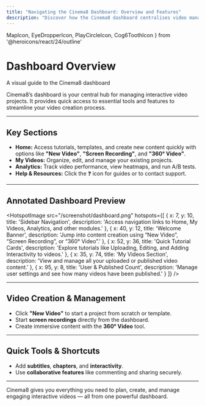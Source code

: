 ```yaml
---
title: "Navigating the Cinema8 Dashboard: Overview and Features"
description: "Discover how the Cinema8 dashboard centralises video management, analytics, shortcuts, templates and content creation tools. Visit Cinema8."
---
```


  MapIcon,
  EyeDropperIcon,
  PlayCircleIcon,
  Cog6ToothIcon
} from '@heroicons/react/24/outline'

# Dashboard Overview  
<span className="block text-gray-500 text-base font-normal mt-1">A visual guide to the Cinema8 dashboard</span>

Cinema8’s dashboard is your central hub for managing interactive video projects. It provides quick access to essential tools and features to streamline your video creation process.

---

## <span className="inline-flex items-center gap-2 text-gray-900 dark:text-white"><MapIcon className="w-6 h-6 text-blue-600" /> Key Sections</span>

- **Home:** Access tutorials, templates, and create new content quickly with options like **"New Video"**, **"Screen Recording"**, and **"360° Video"**.
- **My Videos:** Organize, edit, and manage your existing projects.
- **Analytics:** Track video performance, view heatmaps, and run A/B tests.
- **Help & Resources:** Click the ❓ icon for guides or to contact support.

---

## <span className="inline-flex items-center gap-2 text-gray-900 dark:text-white"><EyeDropperIcon className="w-6 h-6 text-blue-600" /> Annotated Dashboard Preview</span>

<HotspotImage
  src="/screenshot/dashboard.png"
  hotspots={[
    { x: 7, y: 10, title: 'Sidebar Navigation', description: 'Access navigation links to Home, My Videos, Analytics, and other modules.' },
    { x: 40, y: 12, title: 'Welcome Banner', description: 'Jump into content creation using “New Video”, “Screen Recording”, or “360° Video”.' },
    { x: 52, y: 36, title: 'Quick Tutorial Cards', description: 'Explore tutorials like Uploading, Editing, and Adding Interactivity to videos.' },
    { x: 35, y: 74, title: 'My Videos Section', description: 'View and manage all your uploaded or published video content.' },
    { x: 95, y: 8, title: 'User & Published Count', description: 'Manage user settings and see how many videos have been published.' }
  ]}
/>

---

## <span className="inline-flex items-center gap-2 text-gray-900 dark:text-white"><PlayCircleIcon className="w-6 h-6  text-blue-600" /> Video Creation & Management</span>

- Click **"New Video"** to start a project from scratch or template.
- Start **screen recordings** directly from the dashboard.
- Create immersive content with the **360° Video** tool.

---

## <span className="inline-flex items-center gap-2 text-gray-900 dark:text-white"><Cog6ToothIcon className="w-6 h-6  text-blue-600" /> Quick Tools & Shortcuts</span>

- Add **subtitles**, **chapters**, and **interactivity**.
- Use **collaborative features** like commenting and sharing securely.

---

Cinema8 gives you everything you need to plan, create, and manage engaging interactive videos — all from one powerful dashboard.
